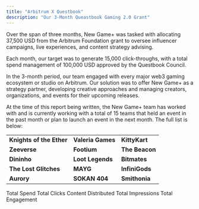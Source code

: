 ```yaml
---
title: "Arbitrum X Questbook"
description: "Our 3-Month Queastbook Gaming 2.0 Grant"
---
```


Over the span of three months, New Game+ was tasked with allocating 37,500 USD from the Arbitrum Foundation grant to oversee influencer campaigns, live experiences, and content strategy advising.&#x20;

Each month, our target was to generate 15,000 click-throughs, with a total spend management of 100,000 USD approved by the Questbook Council.

In the 3-month period, our team engaged with every major web3 gaming ecosystem or studio on Arbitrum. Our solution was to offer New Game+ as a strategy partner, developing creative approaches and managing creators, organizations, and events for their upcoming releases.

At the time of this report being written, the New Game+ team has worked with and is currently working with a total of 15 teams that held an event in the past month or plan to launch an event in the next month. The full list is below:

|                          |                   |                |
| ------------------------ | ----------------- | -------------- |
| **Knights of the Ether** | **Valeria Games** | **KittyKart**  |
| **Zeeverse**             | **Footium**       | **The Beacon** |
| **Dininho**              | **Loot Legends**  | **Bitmates**   |
| **The Lost Glitches**    | **MAYG**          | **InfiniGods** |
| **Aurory**               | **SOKAN 404**     | **Smithonia**  |

<CardGroup cols="2">
  <Card title="$275,000" icon="money-bill-transfer">
    Total Spend
  </Card>

  <Card title="99,000" icon="arrow-pointer">
    Total Clicks
  </Card>
</CardGroup>


<CardGroup cols="3">
  <Card title="235" icon="video">
    Content Distributed
  </Card>

  <Card title="550,000" icon="eye">
    Total Impressions
  </Card>

  <Card title="65,000" icon="comment">
    Total Engagement
  </Card>
</CardGroup>